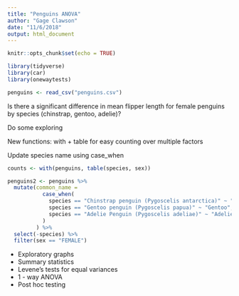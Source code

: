 ```yaml
---
title: "Penguins ANOVA"
author: "Gage Clawson"
date: "11/6/2018"
output: html_document
---
```


```r
knitr::opts_chunk$set(echo = TRUE)
```


```r

library(tidyverse)
library(car)
library(onewaytests)

penguins <- read_csv("penguins.csv")
```


Is there a significant difference in mean flipper length for female penguins by species (chinstrap, gentoo, adelie)?


Do some exploring

New functions: with + table for easy counting over multiple factors

Update species name using case_when

```r
counts <- with(penguins, table(species, sex))

penguins2 <- penguins %>%
  mutate(common_name = 
           case_when(
             species == "Chinstrap penguin (Pygoscelis antarctica)" ~ "Chinstrap",
             species == "Gentoo penguin (Pygoscelis papua)" ~ "Gentoo",
             species == "Adelie Penguin (Pygoscelis adeliae)" ~ "Adelie"
           )
         ) %>%
  select(-species) %>%
  filter(sex == "FEMALE")


```

- Exploratory graphs
- Summary statistics 
- Levene's tests for equal variances 
- 1 - way ANOVA
- Post hoc testing



